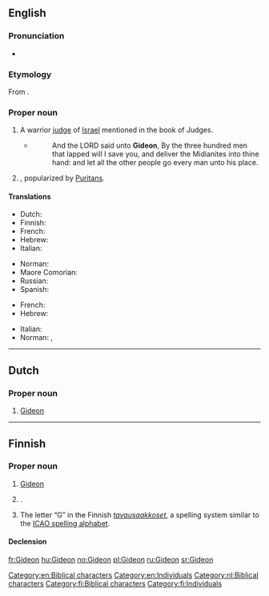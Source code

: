 ==English==

===Pronunciation===
* {{a|US}} {{IPA|/ˈɡɪdiən/|lang=en}}

===Etymology===
From {{etyl|he|en}} {{term|גִּדְעוֹן||Gideon|tr=gid'ón|lang=he}}.

===Proper noun===
{{en-proper noun}}

# A warrior [[judge]] of [[Israel]] mentioned in the book of Judges.
#* {{RQ:Authorized Version|Judges|7|7}}
#*: And the LORD said unto '''Gideon''', By the three hundred men that lapped will I save you, and deliver the Midianites into thine hand: and let all the other people go every man unto his place.
# {{given name|male|from=Hebrew}}, popularized by [[Puritan]]s.

====Translations====
{{trans-top|biblical character}}
* Dutch: {{t|nl|Gideon}}
* Finnish: {{t|fi|Gideon}}
* French: {{t|fr|Gédéon}}
* Hebrew: {{t|he|גִּדְעוֹן|tr=gid'ón}}
* Italian: {{t+|it|Gedeone}}
{{trans-mid}}
* Norman: {{t|nrf|Gudgion|m}}
* Maore Comorian: {{t|swb|Jideoni}}
* Russian: {{t|ru|Гедео́н|m}}
* Spanish: {{t|es|Gedeón}}
{{trans-bottom}}

{{trans-top|male given name}}
* French: {{t|fr|Gédéon}}
* Hebrew: {{t|he|גִּדְעוֹן|tr=gid׳ón}}
{{trans-mid}}
* Italian: {{t+|it|Gedeone}}
* Norman: {{t|nrf|Gudgion|m}}, {{t|nrf|Gédéon|m}}
{{trans-bottom}}

[[Category:en:Biblical characters]]
[[Category:en:Individuals]]

----

==Dutch==

===Proper noun===
{{nl-proper noun}}

# [[#English|Gideon]] {{gloss|biblical character}}

[[Category:nl:Biblical characters]]

----

==Finnish==

===Proper noun===
{{fi-proper noun}}

# [[#English|Gideon]] {{gloss|biblical character}}
# {{context|rare|lang=fi}} {{given name|male|lang=fi}}.
# The letter “G” in the Finnish ''[[tavausaakkoset]]'', a spelling system similar to the [[ICAO spelling alphabet]].

====Declension====
{{fi-decl-risti|Gideon|||a|i=0}}

[[Category:fi:Biblical characters]]
[[Category:fi:Individuals]]

[[fr:Gideon]]
[[hu:Gideon]]
[[no:Gideon]]
[[pl:Gideon]]
[[ru:Gideon]]
[[sr:Gideon]]